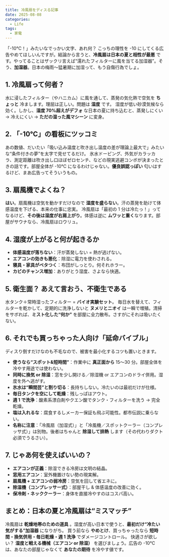 ```yaml
---
title: 冷風扇をディスる記事
date: 2025-08-08
categories:
  - Life
tags:
  - 家電
---
```


「-10℃！」みたいなでっかい文字、あれ何？ こっちの理性を -10 にしてくる広告やめてほしいんですが。結論から言うと、**冷風扇は日本の夏と相性が最悪** です。やってることはザックリ言えば“濡れたフィルターに風を当てる加湿器”。そう、**加湿器**。日本の梅雨〜猛暑期に加湿って、もう自傷行為でしょ。

## 1. 冷風扇って何者？

水に浸したフィルター（やハニカム）に風を通して、蒸発の気化熱で空気を **ちょっと** 冷まします。理屈は正しい。問題は **湿度** です。
湿度が低い砂漠気候なら効く。しかし、**湿度 70%超えがデフォ** な日本の夏に持ち込むと、蒸発しにくい → 冷えにくい → **ただの湿った風マシーン** に変身。

## 2. 「-10℃」の看板にツッコミ

あの数値、だいたい「吸い込み温度と吹き出し温度の差が理論上最大で」みたいな“条件付きの夢”を太字で見せてるだけ。
氷水ドーピング、外気がカラッカラ、測定距離は吹き出し口ほぼゼロセンチ、などの現実逃避コンボが決まったときの話です。部屋全体が -10℃ になるわけじゃない。**優良誤認っぽい** 匂いはするけど、まあ広告ってそういうもの。

## 3. 扇風機でよくね？

**はい**。扇風機は空気を動かすだけなので **湿度を盛らない**。汗の蒸発を助けて体感温度を下げる、本来の仕事に忠実。
冷風扇は「最初の 1 分は冷たっ！」ってなるけど、**その後は湿度が右肩上がり**。体感は逆に **ムワッと重く**なります。部屋がサウナなら、冷風扇はロウリュ。

## 4. 湿度が上がると何が起きるか

- **体感温度が落ちない**：汗が蒸発しない = 熱が逃げない。
- **エアコンの効きも悪化**：除湿に電力を使わされる。
- **寝具・家具がベタつく**：布団がしっとり。何それホラー。
- **カビのチャンス増加**：ありがとう湿度、さよなら快適。

## 5. 衛生面？ あえて言おう、不衛生である

水タンク＋常時湿ったフィルター = **バイオ実験セット**。
毎日水を替えて、フィルターを乾かして、定期的に洗浄しないと **ヌメリとニオイ** は一瞬で増殖。清掃をサボれば、**ミスト化した“何か”** を部屋に全力散布。さすがにそれは吸いたくない。

## 6. それでも買っちゃった人向け「延命バイブル」

ディスり倒すだけなのも不毛なので、被害を最小化するコツも置いときます。

- **使うなら“スポット&短時間”**：作業中に **真正面から** 15〜30 分。部屋全体を冷やす用途では使わない。
- **同時に換気 or 除湿**：窓を少し開ける／除湿機 or エアコンのドライ併用。湿度を外へ逃がす。
- **氷水は“瞬間芸”と割り切る**：長持ちしない。冷たいのは最初だけが仕様。
- **毎日タンクを空にして乾燥**：残しっぱはアウト。
- **週 1 で洗浄**：酸素系漂白剤やクエン酸でタンク・フィルターを洗う → 完全乾燥。
- **塩は入れるな**：腐食するしメーカー保証も飛ぶ可能性。都市伝説に乗らない。
- **名称に注意**：「冷風扇（加湿式）」と「冷風機／スポットクーラー（コンプレッサ式）」は別物。後者はちゃんと **除湿して排熱** します（その代わりダクト必須でうるさい）。

## 7. じゃあ何を使えばいいの？

- **エアコンが正義**：除湿できる冷房は文明の結晶。
- **窓用エアコン**：室外機置けない勢の現実解。
- **扇風機 + エアコンの弱冷房**：空気を回して省エネに。
- **除湿機（コンプレッサー式）**：部屋干し & 体感温度の改善に効く。
- **保冷剤・ネッククーラー**：身体を直接冷やすのはコスパ高い。

## まとめ：日本の夏と冷風扇は“ミスマッチ”

冷風扇は **乾燥地帯のための道具** 。湿度が高い日本で使うと、**最初だけ“冷たい気がする”加湿器** になりがち。
買う前なら **やめとけ**、買っちゃったなら **短時間・換気併用・毎日乾燥・週 1 洗浄** でダメージコントロール。
快適さが欲しい？ **湿度と戦える機械（エアコン or 除湿）** を選びましょう。広告の -10℃ は、あなたの部屋じゃなくて **あなたの期待** を冷やす値です。
